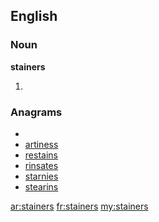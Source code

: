 ==English==

===Noun===
'''stainers'''

# {{plural of|stainer}}

===Anagrams===
* {{alphagram|aeinrsst}}
* [[artiness#English|artiness]]
* [[restains#English|restains]]
* [[rinsates#English|rinsates]]
* [[starnies#English|starnies]]
* [[stearins#English|stearins]]

[[ar:stainers]]
[[fr:stainers]]
[[my:stainers]]